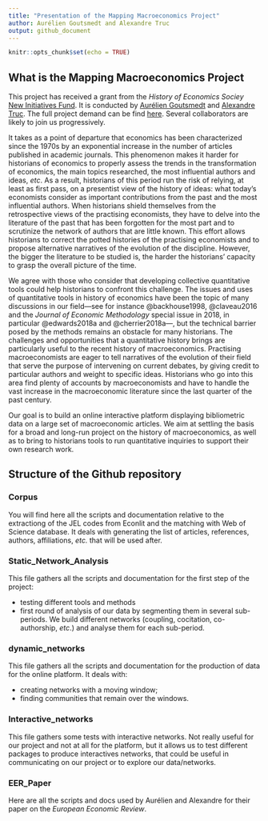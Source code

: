 ```yaml
---
title: "Presentation of the Mapping Macroeconomics Project"
author: Aurélien Goutsmedt and Alexandre Truc
output: github_document
---
```


```r
knitr::opts_chunk$set(echo = TRUE)
```

## What is the Mapping Macroeconomics Project

This project has received a grant from the _History of Economics Sociey_ [New Initiatives Fund](https://historyofeconomics.org/about-the-society/new-initiatives/). It is conducted by [Aurélien Goutsmedt](aurelien-goutsmedt.com) and [Alexandre Truc](https://sites.google.com/view/alexandre-truc/home-and-contact). The full project demand can be find [here](aurelien-goutsmedt.com/project/mapping-macroeconomics/proposal_hes.pdf). Several collaborators are likely to join us progressively. 

It takes as a point of departure that economics has been characterized since the 1970s by an exponential increase in the number of articles published in academic journals. This phenomenon makes it harder for historians of economics to properly assess the trends in the transformation of economics, the main topics researched, the most influential authors and ideas, _etc_. As a result, historians of this period run the risk of relying, at least as first pass, on a presentist view of the history of ideas: what today’s economists consider as important contributions from the past and the most influential authors. When historians shield themselves from the retrospective views of the practising economists, they have to delve into the literature of the past that has been forgotten for the most part and to scrutinize the network of authors that are little known. This effort allows historians to correct the potted histories of the practising economists and to propose alternative narratives of the evolution of the discipline. However, the bigger the literature to be studied is, the harder the historians’ capacity to grasp the overall picture of the time.

We agree with those who consider that developing collective quantitative tools could help historians to confront this challenge. The issues and uses of quantitative tools in history of economics have been the topic of many discussions in our field---see for instance @backhouse1998, @claveau2016 and the _Journal of Economic Methodology_ special issue in 2018, in particular @edwards2018a and @cherrier2018a---, but the technical barrier posed by the methods remains an obstacle for many historians. The challenges and opportunities that a quantitative history brings are particularly useful to the recent history of macroeconomics. Practising macroeconomists are eager to tell narratives of the evolution of their field that serve the purpose of intervening on current debates, by giving credit to particular authors and weight to specific ideas. Historians who go into this area find plenty of accounts by macroeconomists and have to handle the vast increase in the macroeconomic literature since the last quarter of the past century.

Our goal is to build an online interactive platform displaying bibliometric data on a large set of macroeconomic articles. We aim at settling the basis for a broad and long-run project on the history of macroeconomics, as well as to bring to historians tools to run quantitative inquiries to support their own research work.


## Structure of the Github repository

### Corpus

You will find here all the scripts and documentation relative to the extractiong of the JEL codes from Econlit and the matching with Web of Science database. It deals with generating the list of articles, references, authors, affiliations, _etc._ that will be used after.

### Static_Network_Analysis

This file gathers all the scripts and documentation for the first step of the project: 

- testing different tools and methods
- first round of analysis of our data by segmenting them in several sub-periods. We build different networks (coupling, cocitation, co-authorship, _etc_.) and analyse them for each sub-period.

### dynamic_networks

This file gathers all the scripts and documentation for the production of data for the online platform. It deals with:

- creating networks with a moving window;
- finding communities that remain over the windows.

### Interactive_networks

This file gathers some tests with interactive networks. Not really useful for our project and not at all for the platform, but it allows us to test different packages to produce interactives networks, that could be useful in communicating on our project or to explore our data/networks.

### EER_Paper

Here are all the scripts and docs used by Aurélien and Alexandre for their paper on the _European Economic Review_.


